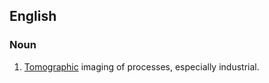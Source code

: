==English==


===Noun===
{{en-noun|-|head=[[process]] [[tomography]]}}

# {{context|manufacturing|medicine}} [[tomographic|Tomographic]] imaging of processes, especially industrial.